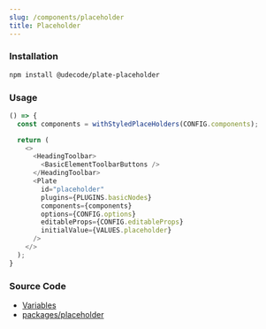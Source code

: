 ```yaml
---
slug: /components/placeholder
title: Placeholder
---
```


### Installation

```bash npm2yarn
npm install @udecode/plate-placeholder
```

### Usage

```ts live
() => {
  const components = withStyledPlaceHolders(CONFIG.components);

  return (
    <>
      <HeadingToolbar>
        <BasicElementToolbarButtons />
      </HeadingToolbar>
      <Plate
        id="placeholder"
        plugins={PLUGINS.basicNodes}
        components={components}
        options={CONFIG.options}
        editableProps={CONFIG.editableProps}
        initialValue={VALUES.placeholder}
      />
    </>
  );
}
```

### Source Code

- [Variables](https://github.com/udecode/plate/blob/main/docs/src/live/live.tsx)
- [packages/placeholder](https://github.com/udecode/plate/tree/main/packages/placeholder/src)
